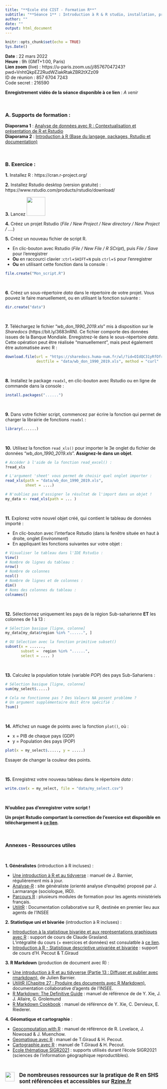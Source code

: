 ```yaml
---
title: "**Ecole été CIST - Formation R**"
subtitle: "**Séance 1** : Introduction à R & R studio, installation, premières manipulations"
author: ""
date: ""
output: html_document
---
```


```r
knitr::opts_chunk$set(echo = TRUE)
Sys.Date()
```


<div class="alert alert-success" role="alert">
**Date** : 22 mars 2022     
**Heure** : 9h (GMT+1:00, Paris)     
**Lien zoom** (live) : https://u-paris.zoom.us/j/85767047243?pwd=VnhtQkpEZ2RudWZiakRtakZBR2tXZz09    
ID de réunion : 857 6704 7243    
Code secret : 216590    
</div>

<div class="alert alert-info" role="alert">
**Enregistrement vidéo de la séance disponible à ce lien** : *A venir*
</div>



</br>

### **A. Supports de formation :**
<div class="alert alert-info" role="alert">
**Diaporama 1** : [Analyse de données avec R : Contextualisation et présentation de R et Rstudio](https://huguespecout.github.io/R_presentation_FR/#/)         
**Diaporama 2** : [Introduction à R (Base du langage, packages, Rstudio et documentation)](https://huguespecout.github.io/Intro_R_Rstudio_FR/)
</div>

</br>


### **B. Exercice :** 



**1.** Installez R : https://cran.r-project.org/


**2.** Installez Rstudio desktop (version gratuite) : https://www.rstudio.com/products/rstudio/download/


**3.** Lancez <img src="https://upload.wikimedia.org/wikipedia/fr/4/4e/RStudio_Logo.png" width="60"/>


**4.** Créez un projet Rstudio (*File / New Project / New directory / New Project / ....*)


**5.** Créez un nouveau fichier de script R.

  - En clic-bouton avec Rstudio (*File / New File / R SCript*), puis *File / Save* pour l'enregistrer   
  - **Ou** en raccourci clavier :`ctrl`+`SHIFT`+`N` puis `ctrl`+`S` pour l'enregistrer
  - **Ou** en utilisant cette fonction dans la console :

```r
file.create("Mon_script.R")
```

</br>


**6**. Créez un sous-répertoire *data* dans le répertoire de votre projet. Vous pouvez le faire manuellement, ou en utilisant la fonction suivante :


```r
dir.create("data")
```

</br>

**7.** Téléchargez le fichier "*wb_don_1990_2019.xls*" mis à disposition sur le *Sharedocs* (https://bit.ly/3683nRN). Ce fichier comporte des  données issues de la Banque Mondiale. Enregistrez-le dans le sous-répertoire *data*. Cette opération peut être réalisée "manuellement", mais peut également être automatisée avec R : 

```r
download.file(url = "https://sharedocs.huma-num.fr/wl/?id=OIdQC31yRfOfrXLPqCfWCxhNffoVrNXj&mode=grid&download=1",
              destfile = "data/wb_don_1990_2019.xls", method = "curl"  )
```

</br>



**8.** Installez le package `readxl`, en clic-bouton avec Rstudio ou en ligne de commande dans la console : 

```r
install.packages("......")
```


</br>

**9.** Dans votre fichier script, commencez par écrire la fonction qui permet de charger la librairie de fonctions `readxl` :

```r
library(......)
```


</br>

**10.** Utilisez la fonction `read_xls()` pour importer le 3e onglet du fichier de données "*wb_don_1990_2019.xls*". **Assignez-le dans un objet**.

```r
# Accéder à l'aide de la fonction read_excel() :
?read_xls

# L'argument 'sheet' vous permet de choisir quel onglet importer :
read_xls(path = "data/wb_don_1990_2019.xls",
         sheet = ....)

# N'oubliez pas d'assigner le résultat de l'import dans un objet !
my_data <- read_xls(path = ... )
```

</br>

**11.** Explorez votre nouvel objet créé, qui contient le tableau de données importé :

   - En clic-bouton avec l'interface Rstudio (dans la fenêtre située en haut à droite, onglet *Environment*)
   - En appliquant les fonctions suivantes sur votre objet :
   

```r

# Visualiser le tableau dans l'IDE Rstudio :
View()
# Nombre de lignes du tableau :
nrow()
# Nombre de colonnes
ncol()
# Nombre de lignes et de colonnes :
dim()
# Noms des colonnes du tableau :
colnames()

```

</br>


**12.** Sélectionnez uniquement les pays de la région Sub-saharienne **ET** les colonnes de 1 à 13 :


```r

# Sélection basique [ligne, colonne]
my_data[my_data$region %in% "......", ]

# OU Sélection avec la fonction primitive subset()
subset(x = ......, 
       subset =  region %in% "......", 
       select = .... )


```

</br>


**13.** Calculez la population totale (variable *POP*) des pays Sub-Sahariens :

```r

# Sélection basique [ligne, colonne]
sum(my_select$.....)

# Cela ne fonctionne pas ? Des Valeurs NA posent problème ? 
# Un argument supplémentaire doit être spécifié :
?sum()

```


</br>


**14.** Affichez un nuage de points avec la fonction `plot()`, où :

- x = PIB de chaque pays (GDP)    
- y = Population des pays (POP)   

```r

plot(x = my_select$....., y = .....)

```

Essayer de changer la couleur des points.

</br>

**15.** Enregistrez votre nouveau tableau dans le répertoire *data* :

```r

write.csv(x = my_select, file = "data/my_select.csv")
```

</br>

**N'oubliez pas d'enregistrer votre script !**

<div class="alert alert-info" role="alert">
**Un projet Rstudio comportant la correction de l'exercice est disponible en téléchargement à** [**ce lien**](https://github.com/HuguesPecout/CIST_EE_Formation_R_1/archive/refs/heads/master.zip).
</div>

</br>

### **Annexes** - Ressources utiles

<br>

**1. Généralistes** (introduction à R incluses) :

  - [Une introduction à R et au tidyverse](https://juba.github.io/tidyverse/) : manuel de J. Barnier, régulièrement mis à jour.
  - [Analyse-R](https://larmarange.github.io/analyse-R/) : site généraliste (orienté analyse d'enquête) proposé par J. Larmarange (sociologue, IRD). 
  - [Parcours R](https://mtes-mct.github.io/parcours-r/) : plusieurs modules de formation pour les agents ministériels français.
  - [UtilitR](https://www.book.utilitr.org/index.html) : Documentation collaborative sur R, destinée en premier lieu aux agents de l’INSEE
 

**2.  Statistique uni et bivariée** (introduction à R incluses) :


- [Introduction à la statistique bivariée et aux représentations graphiques avec R](https://claudegrasland.github.io/bivaR/index.html) : support de cours de Claude Grasland.     
L'intégralité du cours (+ exercices et données) est consulatble à [ce lien](https://moodle.u-paris.fr/course/view.php?id=6306).    
- [Introduction à R - Statistique descriptive univariée et bivariée](https://huguespecout.github.io/Initiation_R_stats/) : support de cours d'H. Pecout & T.Giraud


**3. R Markdown** (production de document avec R) :

- [Une introduction à R et au tidyverse (Partie 13 : Diffuser et publier avec rmarkdown)](https://juba.github.io/tidyverse/13-rmarkdown.html), de Julien Barnier. 
- [UtilitR (Chapitre 27 : Produire des documents avec R Markdown)](https://www.book.utilitr.org/rmarkdown.html), documentation collaborative d'agents de l'INSEE.     
- [R Markdown: The Definitive Guide](https://bookdown.org/yihui/rmarkdown/) : manuel de référence de de Y. Xie, J. J. Allaire, G. Grolemund      
- [R Markdown Cookbook](https://bookdown.org/yihui/rmarkdown-cookbook/) : manuel de référence de Y. Xie, C. Dervieux, E. Riederer.
   

**4. Géomatique et cartographie** :

- [Geocomputation with R](https://geocompr.robinlovelace.net/) : manuel de référence de R. Lovelace, J. Nowosad & J. Muenchow.    
- [Geomatique avec R](https://rcarto.github.io/geomatique_avec_r/)  : manuel de T.Giraud & H. Pecout.    
- [Cartographie avec R](https://rcarto.github.io/cartographie_avec_r/)  : manuel de T.Giraud & H. Pecout. 
- [Ecole thématique SIGR2021](https://sigr2021.github.io/site/presentations.html) : supports utilisés durant l'école SIGR2021 (sciences de l’information géographique reproductibles).

</br>

<div class="alert alert-info" role="alert">
[<img src="https://rzine.fr/img/Rzine_logo.png"  align="left" width="30"/>](http://rzine.fr/)
<p style="margin-left:45px;margin-top: 5px;font-size:120%;">
**De nombreuses ressources sur la pratique de R en SHS sont référencées et accessibles sur** [**Rzine.fr**](https://rzine.fr/publication/)</p>
</div>



</br>

